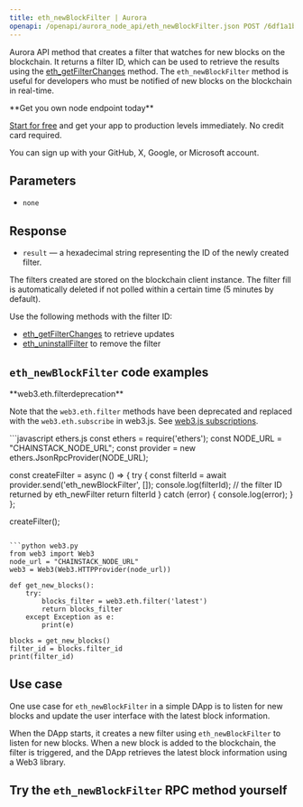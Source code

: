 ---
title: eth_newBlockFilter | Aurora
openapi: /openapi/aurora_node_api/eth_newBlockFilter.json POST /6df1a1b3061097e66349993a96b8e535
---

Aurora API method that creates a filter that watches for new blocks on the blockchain. It returns a filter ID, which can be used to retrieve the results using the [eth\_getFilterChanges](/api-reference/aurora_node_api/eth_getFilterChanges) method. The `eth_newBlockFilter` method is useful for developers who must be notified of new blocks on the blockchain in real-time.

<Check>
**Get you own node endpoint today**

[Start for free](https://console.chainstack.com/) and get your app to production levels immediately. No credit card required.

You can sign up with your GitHub, X, Google, or Microsoft account.
</Check>


## Parameters

* `none`

## Response

* `result` — a hexadecimal string representing the ID of the newly created filter.

The filters created are stored on the blockchain client instance. The filter fill is automatically deleted if not polled within a certain time (5 minutes by default).

Use the following methods with the filter ID:

* [eth\_getFilterChanges](/api-reference/aurora_node_api/eth_getFilterChanges) to retrieve updates
* [eth\_uninstallFilter](/api-reference/aurora_node_api/eth_uninstallFilter) to remove the filter

## `eth_newBlockFilter` code examples

<Note>
**web3.eth.filterdeprecation**

Note that the `web3.eth.filter` methods have been deprecated and replaced with the `web3.eth.subscribe` in web3.js. See [web3.js subscriptions](/api-reference/ethereum-web3js-subscriptions-methods).
</Note>

<CodeGroup>
```javascript ethers.js
const ethers = require('ethers');
const NODE_URL = "CHAINSTACK_NODE_URL";
const provider = new ethers.JsonRpcProvider(NODE_URL);

const createFilter = async () => {
  try {
    const filterId = await provider.send('eth_newBlockFilter', []);
    console.log(filterId); // the filter ID returned by eth_newFilter
    return filterId
  } catch (error) {
    console.log(error);
  }
};

createFilter();
```

```python web3.py
from web3 import Web3  
node_url = "CHAINSTACK_NODE_URL" 
web3 = Web3(Web3.HTTPProvider(node_url))

def get_new_blocks():
    try:
        blocks_filter = web3.eth.filter('latest')
        return blocks_filter
    except Exception as e:
        print(e)

blocks = get_new_blocks()
filter_id = blocks.filter_id
print(filter_id)
```
</CodeGroup>


## Use case

One use case for `eth_newBlockFilter` in a simple DApp is to listen for new blocks and update the user interface with the latest block information.

When the DApp starts, it creates a new filter using `eth_newBlockFilter` to listen for new blocks. When a new block is added to the blockchain, the filter is triggered, and the DApp retrieves the latest block information using a Web3 library.

## Try the `eth_newBlockFilter` RPC method yourself